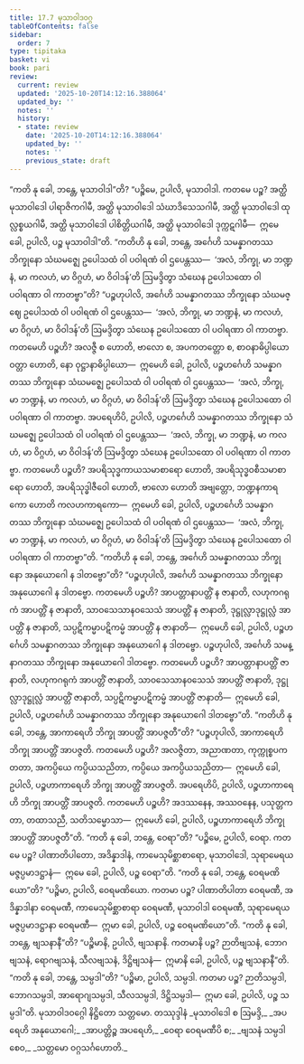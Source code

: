 ```yaml
---
title: 17.7 မုသာဝါဒဝဂ္ဂ
tableOfContents: false
sidebar:
  order: 7
type: tipitaka
basket: vi
book: pari
review:
  current: review
  updated: '2025-10-20T14:12:16.388064'
  updated_by: ''
  notes: ''
  history:
  - state: review
    date: '2025-10-20T14:12:16.388064'
    updated_by: ''
    notes: ''
    previous_state: draft
---
```



<DynamicBreadcrumb />


<ReviewStatus review={frontmatter.review} showDetails={true} />

<HypothesisAnnotation frontmatter={frontmatter} />

<Division number="444" book="pari" e="ch" v="5" p="336">

<Paragraph number="2069" book="pari">
“ကတိ နု ခေါ, ဘန္တေ, မုသာဝါဒါ”တိ? “ပဉ္စိမေ, ဥပါလိ, မုသာဝါဒါ. ကတမေ ပဉ္စ? အတ္ထိ မုသာဝါဒေါ ပါရာဇိကဂါမီ, အတ္ထိ မုသာဝါဒေါ သံဃာဒိသေသဂါမီ, အတ္ထိ မုသာဝါဒေါ ထုလ္လစ္စယဂါမီ, အတ္ထိ မုသာဝါဒေါ ပါစိတ္တိယဂါမီ, အတ္ထိ မုသာဝါဒေါ ဒုက္ကဋဂါမီ—  ဣမေ ခေါ, ဥပါလိ, ပဉ္စ မုသာဝါဒါ”တိ.
</Paragraph>

</Division>
<Division number="445" book="pari" e="ch" v="5" p="336">

<Paragraph number="2070" book="pari">
“ကတိဟိ နု ခေါ, ဘန္တေ, အင်္ဂေဟိ သမန္နာဂတဿ ဘိက္ခုနော သံဃမဇ္ဈေ ဥပေါသထံ ဝါ ပဝါရဏံ ဝါ ဌပေန္တဿ—  ‘အလံ, ဘိက္ခု, မာ ဘဏ္ဍနံ, မာ ကလဟံ, မာ ဝိဂ္ဂဟံ, မာ ဝိဝါဒန်’တိ ဩမဒ္ဒိတွာ သံဃေန ဥပေါသထော ဝါ ပဝါရဏာ ဝါ ကာတဗ္ဗာ”တိ?
</Paragraph>

<Paragraph number="2071" book="pari">
“ပဉ္စဟုပါလိ, အင်္ဂေဟိ သမန္နာဂတဿ ဘိက္ခုနော သံဃမဇ္ဈေ ဥပေါသထံ ဝါ ပဝါရဏံ ဝါ ဌပေန္တဿ—  ‘အလံ, ဘိက္ခု, မာ ဘဏ္ဍနံ, မာ ကလဟံ, မာ ဝိဂ္ဂဟံ, မာ ဝိဝါဒန်’တိ ဩမဒ္ဒိတွာ သံဃေန ဥပေါသထော ဝါ ပဝါရဏာ ဝါ ကာတဗ္ဗာ. ကတမေဟိ ပဉ္စဟိ? အလဇ္ဇီ စ ဟောတိ, ဗာလော စ, အပကတတ္တော စ, စာဝနာဓိပ္ပါယော ဝတ္တာ ဟောတိ, နော ဝုဋ္ဌာနာဓိပ္ပါယော—  ဣမေဟိ ခေါ, ဥပါလိ, ပဉ္စဟင်္ဂေဟိ သမန္နာဂတဿ ဘိက္ခုနော သံဃမဇ္ဈေ ဥပေါသထံ ဝါ ပဝါရဏံ ဝါ ဌပေန္တဿ—  ‘အလံ, ဘိက္ခု, မာ ဘဏ္ဍနံ, မာ ကလဟံ, မာ ဝိဂ္ဂဟံ, မာ ဝိဝါဒန်’တိ ဩမဒ္ဒိတွာ သံဃေန ဥပေါသထော ဝါ ပဝါရဏာ ဝါ ကာတဗ္ဗာ.
</Paragraph>

<Paragraph number="2072" book="pari">
အပရေဟိပိ, ဥပါလိ, ပဉ္စဟင်္ဂေဟိ သမန္နာဂတဿ ဘိက္ခုနော သံဃမဇ္ဈေ ဥပေါသထံ ဝါ ပဝါရဏံ ဝါ ဌပေန္တဿ—  ‘အလံ, ဘိက္ခု, မာ ဘဏ္ဍနံ, မာ ကလဟံ, မာ ဝိဂ္ဂဟံ, မာ ဝိဝါဒန်’တိ ဩမဒ္ဒိတွာ သံဃေန ဥပေါသထော ဝါ ပဝါရဏာ ဝါ ကာတဗ္ဗာ. ကတမေဟိ ပဉ္စဟိ? အပရိသုဒ္ဓကာယသမာစာရော ဟောတိ, အပရိသုဒ္ဓဝစီသမာစာရော ဟောတိ, အပရိသုဒ္ဓါဇီဝေါ ဟောတိ, ဗာလော ဟောတိ အဗျတ္တော, ဘဏ္ဍနကာရကော ဟောတိ ကလဟကာရကော—  ဣမေဟိ ခေါ, ဥပါလိ, ပဉ္စဟင်္ဂေဟိ သမန္နာဂတဿ ဘိက္ခုနော သံဃမဇ္ဈေ ဥပေါသထံ ဝါ ပဝါရဏံ ဝါ ဌပေန္တဿ—  ‘အလံ, ဘိက္ခု, မာ ဘဏ္ဍနံ, မာ ကလဟံ, မာ ဝိဂ္ဂဟံ, မာ ဝိဝါဒန်’တိ ဩမဒ္ဒိတွာ သံဃေန ဥပေါသထော ဝါ ပဝါရဏာ ဝါ ကာတဗ္ဗာ”တိ.
</Paragraph>

</Division>
<Division number="446" book="pari" e="ch" v="5" p="337">

<Paragraph number="2073" book="pari">
“ကတိဟိ နု ခေါ, ဘန္တေ, အင်္ဂေဟိ သမန္နာဂတဿ ဘိက္ခုနော အနုယောဂေါ န ဒါတဗ္ဗော”တိ?
</Paragraph>

<Paragraph number="2074" book="pari">
“ပဉ္စဟုပါလိ, အင်္ဂေဟိ သမန္နာဂတဿ ဘိက္ခုနော အနုယောဂေါ န ဒါတဗ္ဗော. ကတမေဟိ ပဉ္စဟိ? အာပတ္တာနာပတ္တိံ န ဇာနာတိ, လဟုကဂရုကံ အာပတ္တိံ န ဇာနာတိ, သာဝသေသာနဝသေသံ အာပတ္တိံ န ဇာနာတိ, ဒုဋ္ဌုလ္လာဒုဋ္ဌုလ္လံ အာပတ္တိံ န ဇာနာတိ, သပ္ပဋိကမ္မာပဋိကမ္မံ အာပတ္တိံ န ဇာနာတိ—  ဣမေဟိ ခေါ, ဥပါလိ, ပဉ္စဟင်္ဂေဟိ သမန္နာဂတဿ ဘိက္ခုနော အနုယောဂေါ န ဒါတဗ္ဗော.
</Paragraph>

<Paragraph number="2075" book="pari">
ပဉ္စဟုပါလိ, အင်္ဂေဟိ သမန္နာဂတဿ ဘိက္ခုနော အနုယောဂေါ ဒါတဗ္ဗော. ကတမေဟိ ပဉ္စဟိ? အာပတ္တာနာပတ္တိံ ဇာနာတိ, လဟုကဂရုကံ အာပတ္တိံ ဇာနာတိ, သာဝသေသာနဝသေသံ အာပတ္တိံ ဇာနာတိ, ဒုဋ္ဌုလ္လာဒုဋ္ဌုလ္လံ အာပတ္တိံ ဇာနာတိ, သပ္ပဋိကမ္မာပဋိကမ္မံ အာပတ္တိံ ဇာနာတိ—  ဣမေဟိ ခေါ, ဥပါလိ, ပဉ္စဟင်္ဂေဟိ သမန္နာဂတဿ ဘိက္ခုနော အနုယောဂေါ ဒါတဗ္ဗော”တိ.
</Paragraph>

</Division>
<Division number="447" book="pari" e="ch" v="5" p="338">

<Paragraph number="2076" book="pari">
“ကတိဟိ နု ခေါ, ဘန္တေ, အာကာရေဟိ ဘိက္ခု အာပတ္တိံ အာပဇ္ဇတီ”တိ? “ပဉ္စဟုပါလိ, အာကာရေဟိ ဘိက္ခု အာပတ္တိံ အာပဇ္ဇတိ. ကတမေဟိ ပဉ္စဟိ? အလဇ္ဇိတာ, အညာဏတာ, ကုက္ကုစ္စပကတတာ, အကပ္ပိယေ ကပ္ပိယသညိတာ, ကပ္ပိယေ အကပ္ပိယသညိတာ—  ဣမေဟိ ခေါ, ဥပါလိ, ပဉ္စဟာကာရေဟိ ဘိက္ခု အာပတ္တိံ အာပဇ္ဇတိ.
</Paragraph>

<Paragraph number="2077" book="pari">
အပရေဟိပိ, ဥပါလိ, ပဉ္စဟာကာရေဟိ ဘိက္ခု အာပတ္တိံ အာပဇ္ဇတိ. ကတမေဟိ ပဉ္စဟိ? အဒဿနေန, အဿဝနေန, ပသုတ္တကတာ, တထာသညီ, သတိသမ္မောသာ—  ဣမေဟိ ခေါ, ဥပါလိ, ပဉ္စဟာကာရေဟိ ဘိက္ခု အာပတ္တိံ အာပဇ္ဇတီ”တိ.
</Paragraph>

</Division>
<Division number="448" book="pari" e="ch" v="5" p="338">

<Paragraph number="2078" book="pari">
“ကတိ နု ခေါ, ဘန္တေ, ဝေရာ”တိ? “ပဉ္စိမေ, ဥပါလိ, ဝေရာ. ကတမေ ပဉ္စ? ပါဏာတိပါတော, အဒိန္နာဒါနံ, ကာမေသုမိစ္ဆာစာရော, မုသာဝါဒေါ, သုရာမေရယမဇ္ဇပ္ပမာဒဋ္ဌာနံ—  ဣမေ ခေါ, ဥပါလိ, ပဉ္စ ဝေရာ”တိ.
</Paragraph>

<Paragraph number="2079" book="pari">
“ကတိ နု ခေါ, ဘန္တေ, ဝေရမဏိယော”တိ? “ပဉ္စိမာ, ဥပါလိ, ဝေရမဏိယော. ကတမာ ပဉ္စ? ပါဏာတိပါတာ ဝေရမဏီ, အဒိန္နာဒါနာ ဝေရမဏီ, ကာမေသုမိစ္ဆာစာရာ ဝေရမဏီ, မုသာဝါဒါ ဝေရမဏီ, သုရာမေရယမဇ္ဇပ္ပမာဒဋ္ဌာနာ ဝေရမဏီ—  ဣမာ ခေါ, ဥပါလိ, ပဉ္စ ဝေရမဏိယော”တိ.
</Paragraph>

</Division>
<Division number="449" book="pari" e="ch" v="5" p="338">

<Paragraph number="2080" book="pari">
“ကတိ နု ခေါ, ဘန္တေ, ဗျသနာနီ”တိ? “ပဉ္စိမာနိ, ဥပါလိ, ဗျသနာနိ. ကတမာနိ ပဉ္စ? ဉာတိဗျသနံ, ဘောဂဗျသနံ, ရောဂဗျသနံ, သီလဗျသနံ, ဒိဋ္ဌိဗျသနံ—  ဣမာနိ ခေါ, ဥပါလိ, ပဉ္စ ဗျသနာနီ”တိ.
</Paragraph>

<Paragraph number="2081" book="pari">
“ကတိ နု ခေါ, ဘန္တေ, သမ္ပဒါ”တိ? “ပဉ္စိမာ, ဥပါလိ, သမ္ပဒါ. ကတမာ ပဉ္စ? ဉာတိသမ္ပဒါ, ဘောဂသမ္ပဒါ, အာရောဂျသမ္ပဒါ, သီလသမ္ပဒါ, ဒိဋ္ဌိသမ္ပဒါ—  ဣမာ ခေါ, ဥပါလိ, ပဉ္စ သမ္ပဒါ”တိ.

</Paragraph>
</Division>

<Paragraph number="2082" type="center" book="pari">
မုသာဝါဒဝဂ္ဂေါ နိဋ္ဌိတော သတ္တမော.



</Paragraph>

<Paragraph number="2083" type="center" book="pari">
တဿုဒ္ဒါနံ


</Paragraph>

<Paragraph number="2084" type="verses" book="pari">
_မုသာဝါဒေါ စ ဩမဒ္ဒိ,_  
_အပရေဟိ အနုယောဂေါ;_  
_အာပတ္တိဉ္စ အပရေဟိ,_  
_ဝေရာ ဝေရမဏီပိ စ;_  
_ဗျသနံ သမ္ပဒါ စေဝ,_  
_သတ္တမော ဝဂ္ဂသင်္ဂဟောတိ._
</Paragraph>